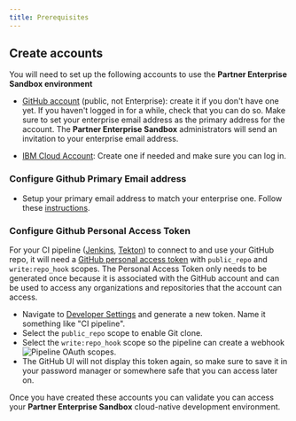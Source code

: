 ```yaml
---
title: Prerequisites
---
```


## Create accounts

You will need to set up the following accounts to use the **Partner Enterprise
 Sandbox environment**

- [GitHub account](http://github.com) (public, not Enterprise): create it if
 you don't have one yet. If you haven't logged in for a while, check that
  you can do so. Make sure to set your enterprise email address as
   the primary address for the account. The **Partner Enterprise Sandbox** administrators will send an invitation to your enterprise email address.

- [IBM Cloud Account](https://cloud.ibm.com): Create one if needed and make sure you can log in. 

### Configure Github Primary Email address

- Setup your primary email address to match your enterprise one. Follow these [instructions](https://help.github.com/en/github/setting-up-and-managing-your-github-user-account/changing-your-primary-email-address).

### Configure Github Personal Access Token
For your CI pipeline ([Jenkins](/guides/continuous-integration), [Tekton](/guides/continuous-integration-tekton)) to connect to and use your GitHub repo, it will need a [GitHub personal access token](https://help.github.com/en/github/authenticating-to-github/creating-a-personal-access-token-for-the-command-line) with `public_repo` and `write:repo_hook` scopes. The Personal Access Token only needs to be generated once because it is associated with the GitHub account and can be used to access any organizations and repositories that the account can access.


- Navigate to [Developer Settings](https://github.com/settings/tokens) and generate a new token. Name it something like "CI pipeline".
- Select the `public_repo` scope to enable Git clone.
- Select the `write:repo_hook` scope so the pipeline can create a webhook
![Pipeline OAuth scopes](pipeline-scopes.png).
- The GitHub UI will not display this token again, so make sure to save
  it in your password manager or somewhere safe that you can access later on.
  
Once you have created these accounts you can validate you can access your
**Partner Enterprise Sandbox** cloud-native development environment.
